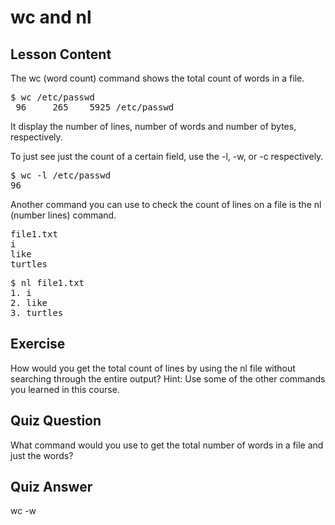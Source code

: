 # wc and nl

## Lesson Content

The wc (word count) command shows the total count of words in a file. 

<pre>
$ wc /etc/passwd
 96     265    5925 /etc/passwd
</pre>

It display the number of lines, number of words and number of bytes, respectively.

To just see just the count of a certain field, use the -l, -w, or -c respectively. 

<pre>
$ wc -l /etc/passwd
96
</pre>

Another command you can use to check the count of lines on a file is the nl (number lines) command. 

<pre>
file1.txt
i
like
turtles
</pre>

<pre>
$ nl file1.txt
1. i
2. like
3. turtles
</pre>

## Exercise

How would you get the total count of lines by using the nl file without searching through the entire output? Hint: Use some of the other commands you learned in this course.

## Quiz Question

What command would you use to get the total number of words in a file and just the words?

## Quiz Answer

wc -w